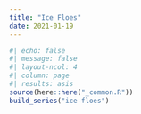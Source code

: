 ```yaml
---
title: "Ice Floes"
date: 2021-01-19
---
```


```r
#| echo: false
#| message: false
#| layout-ncol: 4
#| column: page
#| results: asis
source(here::here("_common.R"))
build_series("ice-floes")
```
